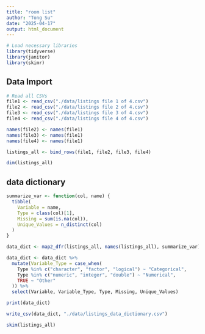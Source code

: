 ```yaml
---
title: "room list"
author: "Tong Su"
date: "2025-04-17"
output: html_document
---
```


```r
# Load necessary libraries
library(tidyverse)
library(janitor)
library(skimr)
```

## Data Import

```r
# Read all CSVs
file1 <- read_csv("./data/listings file 1 of 4.csv")
file2 <- read_csv("./data/listings file 2 of 4.csv")
file3 <- read_csv("./data/listings file 3 of 4.csv")
file4 <- read_csv("./data/listings file 4 of 4.csv")

names(file2) <- names(file1)
names(file3) <- names(file1)
names(file4) <- names(file1)

listings_all <- bind_rows(file1, file2, file3, file4)
```

```r
dim(listings_all)
```

## data dictionary 

```r
summarize_var <- function(col, name) {
  tibble(
    Variable = name,
    Type = class(col)[1],
    Missing = sum(is.na(col)),
    Unique_Values = n_distinct(col)
  )
}

data_dict <- map2_dfr(listings_all, names(listings_all), summarize_var)

data_dict <- data_dict %>%
  mutate(Variable_Type = case_when(
    Type %in% c("character", "factor", "logical") ~ "Categorical",
    Type %in% c("numeric", "integer", "double") ~ "Numerical",
    TRUE ~ "Other"
  )) %>%
  select(Variable, Variable_Type, Type, Missing, Unique_Values)

print(data_dict)
```

```r
write_csv(data_dict, "./data/listings_data_dictionary.csv")
```

```r
skim(listings_all)
```

